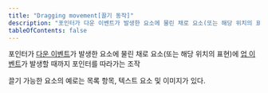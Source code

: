 ```yaml
---
title: "Dragging movement[끌기 동작]"
description: "포인터가 다운 이벤트가 발생한 요소에 물린 채로 요소(또는 해당 위치의 표현)에 업 이벤트가 발생할 때까지 포인터를 따라가는 조작"
tableOfContents: false
---
```


<Badge text="신규" variant="tip" size="large" />

포인터가 [다운 이벤트](../down-event "포인터의 트리거 자극이 눌렸을 때 발생하는 플랫폼 이벤트")가 발생한 요소에 물린 채로 요소(또는 해당 위치의 표현)에 [업 이벤트](../up-event "포인터의 트리거 자극이 해제될 때 발생하는 플랫폼 이벤트")가 발생할 때까지 포인터를 따라가는 조작

<Aside title="참고">
끌기 가능한 요소의 예로는 목록 항목, 텍스트 요소 및 이미지가 있다.
</Aside>
